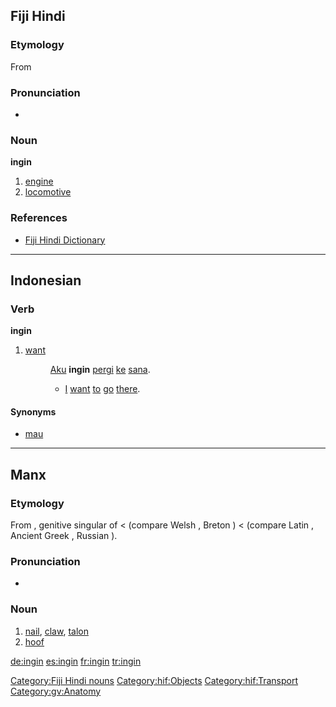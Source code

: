 ==Fiji Hindi==

===Etymology===
From {{etyl|en|hif}} {{term|engine}}

===Pronunciation===
* {{IPA|/ɪnɡɪn/|lang=hif}}

===Noun===
'''ingin'''

# [[engine]]
# [[locomotive]]

===References===
* [http://www.geocities.com/fijihindi/FijiHindiEnglishDict.htm#i Fiji Hindi Dictionary]

[[Category:Fiji Hindi nouns]]
[[Category:hif:Objects]]
[[Category:hif:Transport]]

----

==Indonesian==

===Verb===
'''ingin'''

# [[want]]
#: [[aku|Aku]] '''ingin''' [[pergi]] [[ke]] [[sana]].
#:* [[I]] [[want]] [[to]] [[go]] [[there]].

====Synonyms====
* [[mau]]

----

==Manx==

===Etymology===
From {{etyl|sga|gv}} {{term|ingen|lang=sga}}, genitive singular of {{term|inga||nail|lang=sga}} < {{proto|Celtic|angʷīnā-|lang=gv}} (compare Welsh {{term|ewin|lang=cy}}, Breton {{term|ivin|lang=br}}) < {{proto|Indo-European|h₃nogʰ-|nail|lang=gv}} (compare Latin {{term|unguis|lang=la}}, Ancient Greek {{term|ὄνυξ|tr=onyx|lang=grc}}, Russian {{term|ноготь|tr=nógot’|lang=ru}}).

===Pronunciation===
* {{IPA|/ˈiŋən/|lang=gv}}

===Noun===
{{infl|gv|noun}}

# [[nail]], [[claw]], [[talon]]
# [[hoof]]

[[Category:gv:Anatomy]]

[[de:ingin]]
[[es:ingin]]
[[fr:ingin]]
[[tr:ingin]]